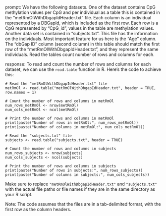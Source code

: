 prompt:
We have the following datasets. One of the dataset contains CpG methylation values per CpG and per individual as a table this is contained in the “metRmOlWithDbgapIdHeader.txt” file. Each column is an individual represented by a DBGapId, which is included as the first row. Each row is a CpG represented by "CpG_id", values in the table are methylation values. Another data set is contained in “subjects.txt”. This file has the information on the individuals. Most important feature for us here is the "Age" column. The "dbGap ID" column (second column) in this table should match the first row of the "metRmOlWithDbgapIdHeader.txt", and they represent the same individuals. 
Read the tables count number of rows and columns for each.

response:
To read and count the number of rows and columns for each dataset, we can use the `read.table` function in R. Here's the code to achieve this:

```
# Read the "metRmOlWithDbgapIdHeader.txt" file
metRmOl <- read.table("metRmOlWithDbgapIdHeader.txt", header = TRUE, row.names = 1)

# Count the number of rows and columns in metRmOl
num_rows_metRmOl <- nrow(metRmOl)
num_cols_metRmOl <- ncol(metRmOl)

# Print the number of rows and columns in metRmOl
print(paste("Number of rows in metRmOl:", num_rows_metRmOl))
print(paste("Number of columns in metRmOl:", num_cols_metRmOl))

# Read the "subjects.txt" file
subjects <- read.table("subjects.txt", header = TRUE)

# Count the number of rows and columns in subjects
num_rows_subjects <- nrow(subjects)
num_cols_subjects <- ncol(subjects)

# Print the number of rows and columns in subjects
print(paste("Number of rows in subjects:", num_rows_subjects))
print(paste("Number of columns in subjects:", num_cols_subjects))
```

Make sure to replace `"metRmOlWithDbgapIdHeader.txt"` and `"subjects.txt"` with the actual file paths or file names if they are in the same directory as your R script.

Note: The code assumes that the files are in a tab-delimited format, with the first row as the column headers.
